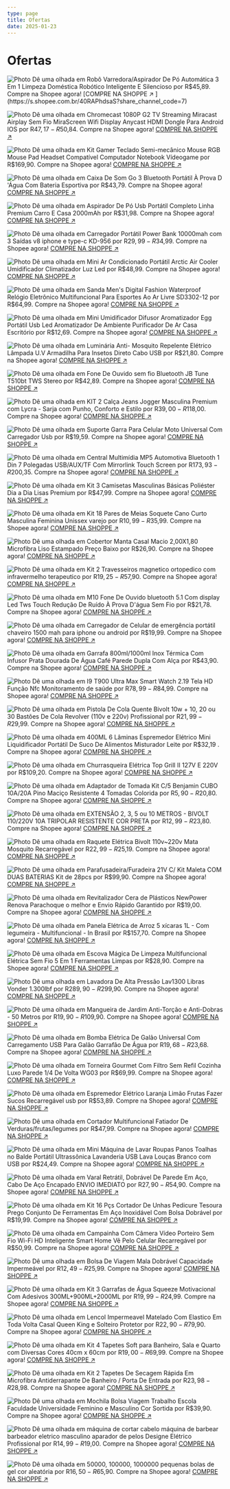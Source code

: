 ```yaml
---
type: page
title: Ofertas
date: 2025-01-23
---
```


# Ofertas



<div className="grid h-56 grid-cols-3 content-around gap-4">
<Image
  src="/images/sg-11134201-7reot-m1stbnk3fmf1a0.jpg"
  alt="Photo"
  width={250}
  height={180}
  priority
  className="next-image rounded-md"
/>
Dê uma olhada em Robô Varredora/Aspirador De Pó Automática 3 Em 1 Limpeza Doméstica Robótico Inteligente E Silencioso por R$45,89. Compre na Shopee agora!
[COMPRE NA SHOPPE ↗ ](https://s.shopee.com.br/40RAPhdsaS?share_channel_code=7)


<Image
  src="/images/GlMutTWWAAA9Mqz.jpeg"
  alt="Photo"
  width={1125}
  height={750}
  priority
  className="next-image rounded-md"
/>
Dê uma olhada em Chromecast 1080P G2 TV Streaming Miracast Airplay Sem Fio MiraScreen Wifi Display Anycast HDMI Dongle Para Android IOS por R$47,17 - R$50,84. Compre na Shopee agora! 
[COMPRE NA SHOPPE ↗ ](https://s.shopee.com.br/3At1naqSYb?share_channel_code=7)

<Image
  src="/images/GiEPJavXwAAmgwy-24-01-25.jpeg"
  alt="Photo"
  width={1125}
  height={750}
  priority
  className="next-image rounded-md"
/>
Dê uma olhada em Kit Gamer Teclado Semi-mecânico Mouse RGB Mouse Pad Headset Compatível Computador Notebook Vídeogame por R$169,90. Compre na Shopee agora!
[COMPRE NA SHOPPE ↗ ](https://s.shopee.com.br/3LBRtvIGcp?share_channel_code=7)

<Image
  src="/images/GiERAk9X0AA-XDX-24-01-25.jpeg"
  alt="Photo"
  width={1125}
  height={750}
  priority
  className="next-image rounded-md"
/>
Dê uma olhada em Caixa De Som Go 3 Bluetooth Portátil À Prova D 'Água Com Bateria Esportiva por R$43,79. Compre na Shopee agora! 
[COMPRE NA SHOPPE ↗ ](https://s.shopee.com.br/3As1i7TcD1?share_channel_code=7)

<Image
  src="/images/GlMsBvqWYAAZnLB.jpeg"
  alt="Photo"
  width={1125}
  height={750}
  priority
  className="next-image rounded-md"
/>
Dê uma olhada em Aspirador De Pó Usb Portátil Completo Linha Premium Carro E Casa 2000mAh por R$31,98. Compre na Shopee agora!
[COMPRE NA SHOPPE ↗ ](https://s.shopee.com.br/3At1moFtFe?share_channel_code=7)

<Image
  src="/images/GhSXuvPWgAANN7N.jpeg"
  alt="Photo"
  width={1125}
  height={750}
  priority
  className="next-image rounded-md"
/>
Dê uma olhada em Carregador Portátil Power Bank 10000mah com 3 Saídas v8 iphone e type-c KD-956 por R$29,99 - R$34,99. Compre na Shopee agora!
[COMPRE NA SHOPPE ↗ ](https://s.shopee.com.br/5psXQrnrpN?share_channel_code=7)


<Image
  src="/images/GiV9HpLWEAAhHPo-28-01-25.jpeg"
  alt="Photo"
  width={1125}
  height={750}
  priority
  className="next-image rounded-md"
/>
Dê uma olhada em Mini Ar Condicionado Portátil Arctic Air Cooler Umidificador Climatizador Luz Led por R$48,99. Compre na Shopee agora! 
[COMPRE NA SHOPPE ↗ ](https://s.shopee.com.br/2fvqav1Qfb?share_channel_code=7)

<Image
  src="/images/GiEPe65XwAA-g5G-24-01-25.jpeg"
  alt="Photo"
  width={1125}
  height={750}
  priority
  className="next-image rounded-md"
/>
Dê uma olhada em Sanda Men's Digital Fashion Waterproof Relógio Eletrônico Multifuncional Para Esportes Ao Ar Livre SD3302-12 por R$64,99. Compre na Shopee agora!
[COMPRE NA SHOPPE ↗ ](https://s.shopee.com.br/6fRts8MOUI?share_channel_code=7)


<Image
  src="/images/GiERLqpWAAAhHge-24-01-25.jpeg"
  alt="Photo"
  width={1125}
  height={750}
  priority
  className="next-image rounded-md"
/>
Dê uma olhada em Mini Umidificador Difusor Aromatizador Egg Portátil Usb Led Aromatizador De Ambiente Purificador De Ar Casa Escritório por R$12,69. Compre na Shopee agora!
[COMPRE NA SHOPPE ↗ ](https://s.shopee.com.br/2VcKuzY84i?share_channel_code=7)

<Image
  src="/images/GlMs3iuW4AAwzwq.jpeg"
  alt="Photo"
  width={1125}
  height={750}
  priority
  className="next-image rounded-md"
/>
Dê uma olhada em Luminária Anti- Mosquito Repelente Elétrico Lâmpada U.V  Armadilha Para Insetos Direto Cabo USB por R$21,80. Compre na Shopee agora!
[COMPRE NA SHOPPE ↗ ](https://s.shopee.com.br/9f6VWztsxH?share_channel_code=7)

<Image
  src="/images/GiEPlzQWYAA_BW0-24-01-25.jpeg"
  alt="Photo"
  width={1125}
  height={750}
  priority
  className="next-image rounded-md"
/>
Dê uma olhada em Fone De Ouvido sem fio Bluetooth JB Tune T510bt TWS Stereo por R$42,89. Compre na Shopee agora!
[COMPRE NA SHOPPE ↗ ](https://s.shopee.com.br/5fZMgLgaVr?share_channel_code=7)

<Image
  src="/images/GiEOqYRX0AAf8vR-24-01-25.jpeg"
  alt="Photo"
  width={1125}
  height={750}
  priority
  className="next-image rounded-md"
/>
Dê uma olhada em KIT 2 Calça Jeans Jogger Masculina Premium com Lycra - Sarja com Punho, Conforto e Estilo por R$39,00 - R$118,00. Compre na Shopee agora!
[COMPRE NA SHOPPE ↗ ](https://s.shopee.com.br/3LBRtmELBO?share_channel_code=7)

<Image
  src="/images/GiV61-nWwAEHbCU-28-01-25.jpeg"
  alt="Photo"
  width={1125}
  height={750}
  priority
  className="next-image rounded-md"
/>
Dê uma olhada em Suporte Garra Para Celular Moto Universal Com Carregador Usb por R$19,59. Compre na Shopee agora! 
[COMPRE NA SHOPPE ↗ ](https://s.shopee.com.br/2AzZzG7Tg8?share_channel_code=7)

<Image
  src="/images/GlMrFkyXkAAtB3Y.jpeg"
  alt="Photo"
  width={1125}
  height={750}
  priority
  className="next-image rounded-md"
/>
Dê uma olhada em Central Multimídia MP5 Automotiva Bluetooth 1 Din 7 Polegadas USB/AUX/TF Com Mirrorlink Touch Screen por R$173,93 - R$200,35. Compre na Shopee agora!
[COMPRE NA SHOPPE ↗ ](https://s.shopee.com.br/8fDyKdX1NF?share_channel_code=7)

<Image
  src="/images/GiV6IKBW0AAiK7s-28-01-25.jpeg"
  alt="Photo"
  width={1125}
  height={750}
  priority
  className="next-image rounded-md"
/>
Dê uma olhada em Kit 3 Camisetas Masculinas Básicas Poliéster Dia a Dia Lisas Premium por R$47,99. Compre na Shopee agora! 
[COMPRE NA SHOPPE ↗ ](https://s.shopee.com.br/7AOFwI5gKA?share_channel_code=7)

<Image
  src="/images/GlMr0X6XsAA-fw8.jpeg"
  alt="Photo"
  width={1125}
  height={750}
  priority
  className="next-image rounded-md"
/>
Dê uma olhada em Kit 18 Pares de Meias Soquete Cano Curto Masculina Feminina Unissex varejo por R$10,99 - R$35,99. Compre na Shopee agora!
[COMPRE NA SHOPPE ↗ ](https://s.shopee.com.br/9KTf862QR6?share_channel_code=7)

<Image
  src="/images/GiEPFnBXIAAzjaT-24-01-25.jpeg"
  alt="Photo"
  width={1125}
  height={750}
  priority
  className="next-image rounded-md"
/>
Dê uma olhada em Cobertor Manta Casal Macio 2,00X1,80 Microfibra Liso Estampado Preço Baixo por R$26,90. Compre na Shopee agora! 
[COMPRE NA SHOPPE ↗ ](https://s.shopee.com.br/9f5VRUsbtA?share_channel_code=7)


<Image
  src="/images/GhbbSSdXsAQ2bv3-28-01-25.jpeg"
  alt="Photo"
  width={1125}
  height={750}
  priority
  className="next-image rounded-md"
/>
Dê uma olhada em Kit 2 Travesseiros magnetico ortopedico com infravermelho terapeutico por R$19,25 - R$57,90. Compre na Shopee agora!
[COMPRE NA SHOPPE ↗ ](https://s.shopee.com.br/8fClc3yejn?share_channel_code=7)

<Image
  src="/images/GhbViKeWAAI6W94.jpeg"
  alt="Photo"
  width={1125}
  height={750}
  priority
  className="next-image rounded-md"
/>
Dê uma olhada em M10 Fone De Ouvido bluetooth 5.1 Com display Led Tws Touch Redução De Ruído À Prova D'água Sem Fio por R$21,78. Compre na Shopee agora!
[COMPRE NA SHOPPE ↗ ](https://s.shopee.com.br/2fvYRGGIVZ?share_channel_code=7)

<Image
  src="/images/GhbZ10_WAAEfmdF.jpeg"
  alt="Photo"
  width={1125}
  height={750}
  priority
  className="next-image rounded-md"
/>
Dê uma olhada em Carregador de Celular de emergência portátil chaveiro 1500 mah para iphone ou android por R$19,99. Compre na Shopee agora!
[COMPRE NA SHOPPE ↗ ](https://s.shopee.com.br/7KhO15z3kG?share_channel_code=7)

<Image
  src="/images/GhbVrn5WAAMBlyN.jpeg"
  alt="Photo"
  width={1125}
  height={750}
  priority
  className="next-image rounded-md"
/>
Dê uma olhada em Garrafa 800ml/1000ml Inox Térmica Com Infusor Prata Dourada De Água Café Parede Dupla Com Alça por R$43,90. Compre na Shopee agora!
[COMPRE NA SHOPPE ↗ ](https://s.shopee.com.br/50JTDdkEJP?share_channel_code=7)



<Image
  src="/images/GhbWUOnXoAA5hil.jpeg"
  alt="Photo"
  width={1125}
  height={750}
  priority
  className="next-image rounded-md"
/>
Dê uma olhada em I9 T900  Ultra Max Smart Watch 2.19 Tela HD Função Nfc Monitoramento de saúde por R$78,99 - R$84,99. Compre na Shopee agora!
[COMPRE NA SHOPPE ↗ ](https://s.shopee.com.br/1g31Fd7I6j?share_channel_code=7)

<Image
  src="/images/GlMz_40W0AAgQA7.jpeg"
  alt="Photo"
  width={1125}
  height={750}
  priority
  className="next-image rounded-md"
/>
Dê uma olhada em Pistola De Cola Quente Bivolt 10w + 10, 20 ou 30 Bastões De Cola Revolver (110v e 220v) Profissional por R$21,99 - R$29,99. Compre na Shopee agora!
[COMPRE NA SHOPPE ↗ ](https://s.shopee.com.br/9AAEyDBcrk?share_channel_code=7)

<Image
  src="/images/GhbY-kaWAAoeokO.jpeg"
  alt="Photo"
  width={1125}
  height={750}
  priority
  className="next-image rounded-md"
/>
Dê uma olhada em 400ML 6 Lâminas Espremedor Elétrico Mini Liquidificador Portátil De Suco De Alimentos Misturador Leite por R$32,19 . Compre na Shopee agora!
[COMPRE NA SHOPPE ↗ ](https://s.shopee.com.br/8UtLP2pQdB?share_channel_code=7)


<Image
  src="/images/GhbWojVWAAE66vu.jpeg"
  alt="Photo"
  width={1125}
  height={750}
  priority
  className="next-image rounded-md"
/>
Dê uma olhada em Churrasqueira Elétrica Top Grill II 127V E 220V por R$109,20. Compre na Shopee agora!
[COMPRE NA SHOPPE ↗ ](https://s.shopee.com.br/5KwJcSu4Su?share_channel_code=7)

<Image
  src="/images/GiJxaUTXQAA6YfZ-28-01-25.jpeg"
  alt="Photo"
  width={1125}
  height={750}
  priority
  className="next-image rounded-md"
/>
Dê uma olhada em Adaptador de Tomada Kit C/5 Benjamin CUBO 10A/20A Pino Maciço Resistente 4 Tomadas Colorida por R$5,90 - R$20,80. Compre na Shopee agora!
[COMPRE NA SHOPPE ↗ ](https://s.shopee.com.br/704lywM7ud?share_channel_code=7)

<Image
  src="/images/GiJxlEbXUAAgdaj-28-01-25.jpeg"
  alt="Photo"
  width={1125}
  height={750}
  priority
  className="next-image rounded-md"
/>
Dê uma olhada em EXTENSÃO 2, 3, 5 ou 10 METROS - BIVOLT 110/220V 10A TRIPOLAR RESISTENTE COR PRETA por R$12,99 - R$23,80. Compre na Shopee agora!
[COMPRE NA SHOPPE ↗ ](https://s.shopee.com.br/1B6z2HpW8Y?share_channel_code=7)

<Image
  src="/images/GlM0uu-WAAAPeRn.jpeg"
  alt="Photo"
  width={1125}
  height={750}
  priority
  className="next-image rounded-md"
/>
Dê uma olhada em Raquete Elétrica Bivolt 110v~220v Mata Mosquito Recarregável por R$22,99 - R$25,19. Compre na Shopee agora!
[COMPRE NA SHOPPE ↗ ](https://s.shopee.com.br/6pmKC21JtM?share_channel_code=7)

<Image
  src="/images/GiEPshGXwAAZqUK-24-01-25.jpeg"
  alt="Photo"
  width={1125}
  height={750}
  priority
  className="next-image rounded-md"
/>
Dê uma olhada em Parafusadeira/Furadeira 21V C/ Kit Maleta COM DUAS BATERIAS Kit de 28pcs por R$99,90. Compre na Shopee agora! 
[COMPRE NA SHOPPE ↗ ](https://s.shopee.com.br/30YbVTxUg4?share_channel_code=7)

<Image
  src="/images/GlMtb_uWMAEPPKt.jpeg"
  alt="Photo"
  width={1125}
  height={750}
  priority
  className="next-image rounded-md"
/>
Dê uma olhada em Revitalizador Cera de Plásticos NewPower Renova Parachoque o melhor e Envio Rápido Garantido por R$19,00. Compre na Shopee agora! 
[COMPRE NA SHOPPE ↗ ](https://s.shopee.com.br/AKMCKP7fIm?share_channel_code=7)


<Image
  src="/images/GlMwc5vX0AAcPSz.jpeg"
  alt="Photo"
  width={1125}
  height={750}
  priority
  className="next-image rounded-md"
/>
Dê uma olhada em Panela Elétrica de Arroz 5 xícaras 1L - Com legumeira - Multifuncional - In Brasil por R$157,70. Compre na Shopee agora!
[COMPRE NA SHOPPE ↗ ](https://s.shopee.com.br/5faMmigoLo?share_channel_code=7)

<Image
  src="/images/GiJt8-VXcAA6yLl-28-01-25.jpeg"
  alt="Photo"
  width={1125}
  height={750}
  priority
  className="next-image rounded-md"
/>
Dê uma olhada em Escova Mágica De Limpeza Multifuncional Elétrica Sem Fio 5 Em 1 Ferramentas Limpas por R$28,90. Compre na Shopee agora! 
[COMPRE NA SHOPPE ↗ ](https://s.shopee.com.br/7fKSl7cHck?share_channel_code=7)

<Image
  src="/images/GlMrrUsWQAAUJuZ.jpeg"
  alt="Photo"
  width={1125}
  height={750}
  priority
  className="next-image rounded-md"
/>
Dê uma olhada em Lavadora De Alta Pressão Lav1300 Libras Vonder 1.300lbf por R$289,90 - R$299,90. Compre na Shopee agora!
[COMPRE NA SHOPPE ↗ ](https://s.shopee.com.br/AA2m7ZVfP4?share_channel_code=7)

<Image
  src="/images/GlMz1IpWEAAJdRG.jpeg"
  alt="Photo"
  width={1125}
  height={750}
  priority
  className="next-image rounded-md"
/>
Dê uma olhada em Mangueira de Jardim Anti-Torção e Anti-Dobras - 50 Metros por R$19,90 - R$109,90. Compre na Shopee agora!
[COMPRE NA SHOPPE ↗ ](https://s.shopee.com.br/2fwlEC8QTR?share_channel_code=7)

<Image
  src="/images/GhbYw-4WAAAMiDh.jpeg"
  alt="Photo"
  width={1125}
  height={750}
  priority
  className="next-image rounded-md"
/>
Dê uma olhada em Bomba Elétrica De Galão Universal Com Carregamento USB Para Galão Garrafão De Água por R$19,68 - R$23,68. Compre na Shopee agora!
[COMPRE NA SHOPPE ↗ ](https://s.shopee.com.br/1LQArlsjkD?share_channel_code=7)

<Image
  src="/images/GlM0vMwXkAA2jti.jpeg"
  alt="Photo"
  width={1125}
  height={750}
  priority
  className="next-image rounded-md"
/>
Dê uma olhada em Torneira Gourmet Com Filtro Sem Refil Cozinha Luxo Parede 1/4 De Volta WG03 por R$69,99. Compre na Shopee agora! 
[COMPRE NA SHOPPE ↗ ](https://s.shopee.com.br/5KxWPOGAET?share_channel_code=7)

<Image
  src="/images/GiEQkUXWwAEsYOK-24-01-25.jpeg"
  alt="Photo"
  width={1125}
  height={750}
  priority
  className="next-image rounded-md"
/>
Dê uma olhada em Espremedor Elétrico Laranja Limão Frutas Fazer Sucos Recarregável usb por R$53,89. Compre na Shopee agora! 
[COMPRE NA SHOPPE ↗ ](https://s.shopee.com.br/1LQNWgNm2X?share_channel_code=7)

<Image
  src="/images/GiEQS4_XAAA_b_B-24-01-25.jpeg"
  alt="Photo"
  width={1125}
  height={750}
  priority
  className="next-image rounded-md"
/>
Dê uma olhada em Cortador Multifuncional Fatiador De Verduras/frutas/legumes por R$47,99. Compre na Shopee agora! 
[COMPRE NA SHOPPE ↗ ](https://s.shopee.com.br/7KhafdCzNF?share_channel_code=7)

<Image
  src="/images/68747470733a2f2f7062732e7477696d672e636f6d2f6d656469612f4768626a4a3338584d4141317351533f666f726d61743d6a7067266e616d653d736d616c6c.jpeg"
  alt="Photo"
  width={1125}
  height={750}
  priority
  className="next-image rounded-md"
/>
Dê uma olhada em Mini Máquina de Lavar Roupas Panos Toalhas no Balde Portátil Ultrassônica Lavanderia USB Lava Louças Branco com USB por R$24,49. Compre na Shopee agora!
[COMPRE NA SHOPPE ↗ ](https://s.shopee.com.br/30YOtvWQj7?share_channel_code=7)


<Image
  src="/images/GlM2HSBXcAA6Wkd.jpeg"
  alt="Photo"
  width={1125}
  height={750}
  priority
  className="next-image rounded-md"
/>
Dê uma olhada em Varal Retrátil, Dobrável De Parede Em Aço, Cabo De Aço Encapado ENVIO IMEDIATO por R$27,90 - R$54,90. Compre na Shopee agora!
[COMPRE NA SHOPPE ↗ ](https://s.shopee.com.br/gBgr9iHbu?share_channel_code=7)

<Image
  src="/images/GlMvfveWIAAGy5l.jpeg"
  alt="Photo"
  width={1125}
  height={750}
  priority
  className="next-image rounded-md"
/>
Dê uma olhada em Kit 16 Pçs Cortador De Unhas Pedicure Tesoura Prego Conjunto De Ferramentas Em Aço Inoxidável Com Bolsa Dobrável por R$19,99. Compre na Shopee agora!
[COMPRE NA SHOPPE ↗ ](https://s.shopee.com.br/8zqoka2clX?share_channel_code=7)

<Image
  src="/images/GiEQNUlXoAEIiLe-24-01-25.jpeg"
  alt="Photo"
  width={1125}
  height={750}
  priority
  className="next-image rounded-md"
/>
Dê uma olhada em Campainha Com Câmera Vídeo Porteiro Sem Fio Wi-Fi HD Inteligente Smart Home Vê Pelo Celular Recarregável por R$50,99. Compre na Shopee agora!
[COMPRE NA SHOPPE ↗ ](https://s.shopee.com.br/2VcKuhZlNZ?share_channel_code=7)

<Image
  src="/images/GiJvy6pWsAA2MA-28-01-25.jpeg"
  alt="Photo"
  width={1125}
  height={750}
  priority
  className="next-image rounded-md"
/>
Dê uma olhada em Bolsa De Viagem Mala Dobrável Capacidade Impermeável por R$12,49 - R$25,99. Compre na Shopee agora! 
[COMPRE NA SHOPPE ↗ ](https://s.shopee.com.br/AKLDwUpcAy?share_channel_code=7)

<Image
  src="/images/GhbhE3WW8AAA8y8.jpeg"
  alt="Photo"
  width={1125}
  height={750}
  priority
  className="next-image rounded-md"
/>
Dê uma olhada em Kit 3 Garrafas de Água Squeeze Motivacional Com Adesivos 300ML+900ML+2000ML por R$19,99 - R$24,99. Compre na Shopee agora!
[COMPRE NA SHOPPE ↗ ](https://s.shopee.com.br/7ANxr0EkTK?share_channel_code=7)

<Image
  src="/images/GiEQYtpXwAA0MSi-24-01-25.jpeg"
  alt="Photo"
  width={1125}
  height={750}
  priority
  className="next-image rounded-md"
/>
Dê uma olhada em Lencol Impermeavel Matelado Com Elastico Em Toda Volta Casal Queen King e Solteiro Protetor por R$22,90 - R$79,90. Compre na Shopee agora!
[COMPRE NA SHOPPE ↗ ](https://s.shopee.com.br/AA1m2riYgU?share_channel_code=7)


<Image
  src="/images/GiJsiZEXIAA2cWL-28-01-25.jpeg"
  alt="Photo"
  width={1125}
  height={750}
  priority
  className="next-image rounded-md"
/>
Dê uma olhada em Kit 4 Tapetes Soft para Banheiro, Sala e Quarto com Diversas Cores 40cm x 60cm por R$19,00 - R$69,99. Compre na Shopee agora!
[COMPRE NA SHOPPE ↗ ](https://s.shopee.com.br/6V8VMXdC8Q?share_channel_code=7)

<Image
  src="/images/GlM1ZnwXwAA5zIJ.jpeg"
  alt="Photo"
  width={1125}
  height={750}
  priority
  className="next-image rounded-md"
/>
Dê uma olhada em Kit 2 Tapetes  De Secagem Rápida Em Microfibra  Antiderrapante De Banheiro / Porta De Entrada por R$23,98 - R$28,98. Compre na Shopee agora!
[COMPRE NA SHOPPE ↗ ](https://s.shopee.com.br/AUfcZ5VFFl?share_channel_code=7)

<Image
  src="/images/GhbiitHX0AAaB_p.jpeg"
  alt="Photo"
  width={1125}
  height={750}
  priority
  className="next-image rounded-md"
/>
Dê uma olhada em Mochila Bolsa Viagem Trabalho Escola Faculdade Universidade Feminino e Masculino Cor Sortida por R$39,90. Compre na Shopee agora!
[COMPRE NA SHOPPE ↗ ](https://s.shopee.com.br/9KSSRKemF9?share_channel_code=7)

<Image
  src="/images/GiEQMpPX0AAMnyv-24-01-25.jpeg"
  alt="Photo"
  width={1125}
  height={750}
  priority
  className="next-image rounded-md"
/>
Dê uma olhada em máquina de cortar cabelo máquina de barbear barbeador eletrico masculino aparador de pelos Designe Elétrico Profissional por R$14,99 - R$19,00. Compre na Shopee agora!
[COMPRE NA SHOPPE ↗ ](https://s.shopee.com.br/8UtY3givoc?share_channel_code=7)


<Image
  src="/images/GiJtRowWgAAHbhs-28-01-25.jpeg"
  alt="Photo"
  width={1125}
  height={750}
  priority
  className="next-image rounded-md"
/>
Dê uma olhada em 50000, 100000, 1000000 pequenas bolas de gel cor aleatória por R$16,50 - R$65,90. Compre na Shopee agora! 
[COMPRE NA SHOPPE ↗ ](https://s.shopee.com.br/1B6z0z4ddE?share_channel_code=7)

</div>
